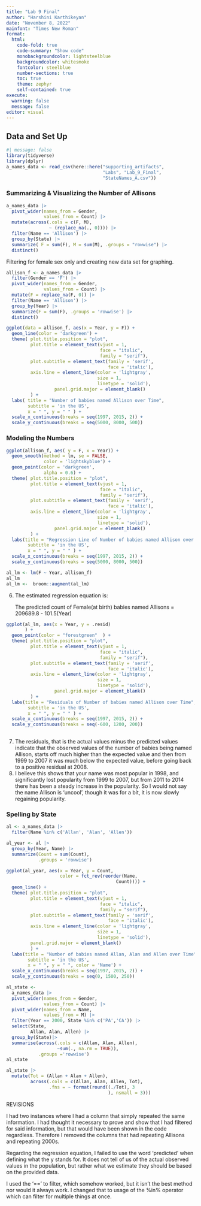 ```yaml
---
title: "Lab 9 Final"
author: "Harshini Karthikeyan"
date: "November 8, 2022"
mainfont: "Times New Roman"
format: 
  html:
    code-fold: true
    code-summary: "Show code"
    monobackgroundcolor: lightsteelblue
    backgroundcolor: whitesmoke
    fontcolor: steelblue
    number-sections: true
    toc: true
    theme: zephyr
    self-contained: true
execute: 
  warning: false
  message: false
editor: visual
---
```


## Data and Set Up

```r
#| message: false
library(tidyverse)
library(dplyr)
a_names_data <- read_csv(here::here("supporting_artifacts",
                                    "Labs", "Lab_9_Final",
                                    "StateNames_A.csv"))
```

### Summarizing & Visualizing the Number of Allisons

```r
a_names_data |>   
  pivot_wider(names_from = Gender, 
              values_from = Count) |>
  mutate(across(.cols = c(F, M),
                ~ (replace_na(., 0)))) |>
  filter(Name == 'Allison') |>
  group_by(State) |>
  summarize( F = sum(F), M = sum(M), .groups = "rowwise") |>
  distinct()

```

Filtering for female sex only and creating new data set for graphing.

```r
allison_f <- a_names_data |>
  filter(Gender == 'F') |>
  pivot_wider(names_from = Gender, 
              values_from = Count) |>
  mutate(F = replace_na(F, 0)) |>
  filter(Name == 'Allison') |>
  group_by(Year) |>
  summarize(F = sum(F), .groups = 'rowwise') |>
  distinct()
```

```r
ggplot(data = allison_f, aes(x = Year, y = F)) +
  geom_line(color = 'darkgreen') +
  theme( plot.title.position = "plot",
         plot.title = element_text(vjust = 1,
                                   face = "italic",
                                   family = "serif"),
         plot.subtitle = element_text(family = 'serif',
                                      face = 'italic'), 
         axis.line = element_line(color = 'lightgray',
                                  size = 1,
                                  linetype = 'solid'),
                  panel.grid.major = element_blank()
         ) +
  labs( title = "Number of babies named Allison over Time",
        subtitle = 'in the US',
        x = " ", y = " " ) +
  scale_x_continuous(breaks = seq(1997, 2015, 2)) +
  scale_y_continuous(breaks = seq(5000, 8000, 500))
```

### Modeling the Numbers

```r
ggplot(allison_f, aes( y = F, x = Year)) +
  geom_smooth(method = lm, se = FALSE,
              color = 'lightskyblue') +
  geom_point(color = 'darkgreen',
              alpha = 0.6) +
  theme( plot.title.position = "plot",
         plot.title = element_text(vjust = 1,
                                   face = "italic",
                                   family = "serif"),
         plot.subtitle = element_text(family = 'serif',
                                      face = 'italic'), 
         axis.line = element_line(color = 'lightgray',
                                  size = 1,
                                  linetype = 'solid'),
                  panel.grid.major = element_blank()
         ) +
  labs(title = "Regression Line of Number of babies named Allison over Time",
        subtitle = 'in the US',
        x = " ", y = " " ) +
  scale_x_continuous(breaks = seq(1997, 2015, 2)) +
  scale_y_continuous(breaks = seq(5000, 8000, 500))
```

```r
al_lm <- lm(F ~ Year, allison_f)
al_lm
al_lm <-  broom::augment(al_lm)
```

6.  The estimated regression equation is:

    The predicted count of Female(at birth) babies named Allisons = 209689.8 - 101.5(Year)

```r
ggplot(al_lm, aes(x = Year, y = .resid)
       ) +
  geom_point(color = "forestgreen"  ) +
  theme( plot.title.position = "plot",
         plot.title = element_text(vjust = 1,
                                   face = "italic",
                                   family = "serif"),
         plot.subtitle = element_text(family = 'serif',
                                      face = 'italic'), 
         axis.line = element_line(color = 'lightgray',
                                  size = 1,
                                  linetype = 'solid'),
                  panel.grid.major = element_blank()
         ) +
  labs(title = "Residuals of Number of babies named Allison over Time",
        subtitle = 'in the US',
        x = " ", y = " " ) +
  scale_x_continuous(breaks = seq(1997, 2015, 2)) +
  scale_y_continuous(breaks = seq(-600, 1200, 200))
  
```

7.  The residuals, that is the actual values minus the predicted values indicate that the observed values of the number of babies being named Allison, starts off much higher than the expected value and then from 1999 to 2007 it was much below the expected value, before going back to a positive residual at 2008.
8.  I believe this shows that your name was most popular in 1998, and significantly lost popularity from 1999 to 2007, but from 2011 to 2014 there has been a steady increase in the popularity. So I would not say the name Allison is 'uncool', though it was for a bit, it is now slowly regaining popularity.

### Spelling by State

```r
al <- a_names_data |>
  filter(Name %in% c('Allan', 'Alan', 'Allen'))

al_year <- al |>
  group_by(Year, Name) |>
  summarize(Count = sum(Count),
            .groups = 'rowwise') 

ggplot(al_year, aes(x = Year, y = Count,
                    color = fct_rev(reorder(Name,
                                         Count)))) +
  geom_line() +
  theme( plot.title.position = "plot",
         plot.title = element_text(vjust = 1,
                                   face = "italic",
                                   family = "serif"),
         plot.subtitle = element_text(family = 'serif',
                                      face = 'italic'), 
         axis.line = element_line(color = 'lightgray',
                                  size = 1,
                                  linetype = 'solid'),
         panel.grid.major = element_blank()
         ) +
  labs(title = "Number of babies named Allan, Alan and Allen over Time",
        subtitle = 'in the US',
        x = " ", y = " ", color = 'Name') +
  scale_x_continuous(breaks = seq(1997, 2015, 2)) +
  scale_y_continuous(breaks = seq(0, 1500, 250))
```

```r
al_state <- 
  a_names_data |>
  pivot_wider(names_from = Gender, 
              values_from = Count) |>
  pivot_wider(names_from = Name, 
              values_from = M) |> 
  filter(Year == 2000, State %in% c('PA','CA')) |>
  select(State,
         Allan, Alan, Allen) |>
  group_by(State)|>
  summarise(across(.cols = c(Allan, Alan, Allen), 
                   ~sum(., na.rm = TRUE)),
            .groups ='rowwise')
al_state
```

```r
al_state |> 
  mutate(Tot = (Allan + Alan + Allen),
         across(.cols = c(Allan, Alan, Allen, Tot),
                .fns = ~ format(round((./Tot), 3
                                      ), nsmall = 3)))
```

REVISIONS

I had two instances where I had a column that simply repeated the same information. I had thought it necessary to prove and show that I had filtered for said information, but that would have been shown in the code regardless. Therefore I removed the columns that had repeating Allisons and repeating 2000s.

Regarding the regression equation, I failed to use the word 'predicted' when defining what the y stands for. It does not tell of us of the actual observed values in the population, but rather what we estimate they should be based on the provided data.

I used the '==' to filter, which somehow worked, but it isn't the best method nor would it always work. I changed that to usage of the %in% operator which can filter for multiple things at once.
